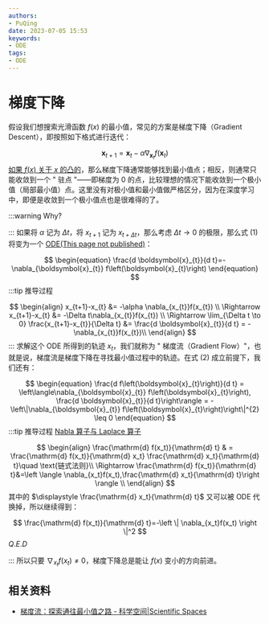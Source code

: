 ```yaml
---
authors:
- PuQing
date: 2023-07-05 15:53
keywords:
- ODE
tags:
- ODE
---
```

# 梯度下降

假设我们想搜索光滑函数 $f(x)$ 的最小值，常见的方案是梯度下降（Gradient Descent），即按照如下格式进行迭代：

$$
\begin{equation}
\boldsymbol{x}_{t+1}  =  \boldsymbol{x}_{t}-\alpha \nabla_{\boldsymbol{x}_{t}} f\left(\boldsymbol{x}_{t}\right)
\end{equation}
$$
[如果 $f(x)$ 关于 $x$ 的凸的](./476bc716)，那么梯度下降通常能够找到最小值点；相反，则通常只能收敛到一个 " 驻点 "——即梯度为 0 的点，比较理想的情况下能收敛到一个极小值（局部最小值）点。这里没有对极小值和最小值做严格区分，因为在深度学习中，即便是收敛到一个极小值点也是很难得的了。

:::warning Why?


<!--truncate-->
:::
如果将 $\alpha$ 记为 $\Delta t$，将 $x_{t+1}$ 记为 $x_{t+\Delta t}$，那么考虑 $\Delta t \to 0$ 的极限，那么式 (1) 将变为一个 [ODE(This page not published)](./404)：

$$
\begin{equation}
\frac{d \boldsymbol{x}_{t}}{d t}=-\nabla_{\boldsymbol{x}_{t}} f\left(\boldsymbol{x}_{t}\right)
\end{equation}
$$
:::tip 推导过程

$$
\begin{align}
x_{t+1}-x_{t} &= -\alpha \nabla_{x_{t}}f(x_{t}) \\
\Rightarrow  x_{t+1}-x_{t} &= -\Delta t\nabla_{x_{t}}f(x_{t}) \\
\Rightarrow \lim_{\Delta t \to 0} \frac{x_{t+1}-x_{t}}{\Delta t}  &= \frac{d \boldsymbol{x}_{t}}{d t} = - \nabla_{x_{t}}f(x_{t})\\
\end{align}
$$
:::
求解这个 ODE 所得到的轨迹 $x_t$，我们就称为 " 梯度流（Gradient Flow）"，也就是说，梯度流是梯度下降在寻找最小值过程中的轨迹。在式 (2) 成立前提下，我们还有：

$$
\begin{equation}
\frac{d f\left(\boldsymbol{x}_{t}\right)}{d t}  = \left\langle\nabla_{\boldsymbol{x}_{t}} f\left(\boldsymbol{x}_{t}\right), \frac{d \boldsymbol{x}_{t}}{d t}\right\rangle  = -\left\|\nabla_{\boldsymbol{x}_{t}} f\left(\boldsymbol{x}_{t}\right)\right\|^{2} \leq 0
\end{equation}
$$
:::tip 推导过程 [Nabla 算子与 Laplace 算子](./7edbed51)

$$
\begin{align}
\frac{\mathrm{d} f(x_t)}{\mathrm{d} t} & = \frac{\mathrm{d} f(x_t)}{\mathrm{d} x_t} \frac{\mathrm{d} x_t}{\mathrm{d} t}\quad \text{链式法则}\\ 
\Rightarrow \frac{\mathrm{d} f(x_t)}{\mathrm{d} t}&=\left \langle \nabla_{x_t}f(x_t),\frac{\mathrm{d} x_t}{\mathrm{d} t}\right \rangle \\
\end{align}
$$
其中的 $\displaystyle \frac{\mathrm{d} x_t}{\mathrm{d} t}$ 又可以被 ODE 代换掉，所以继续得到：

$$
\frac{\mathrm{d} f(x_t)}{\mathrm{d} t}=-\left \| \nabla_{x_t}f(x_t) \right \|^2 
$$
$Q.E.D$

:::
所以只要 $\displaystyle\nabla_{x_t}f(x_t) \ne 0$，梯度下降总是能让 $f(x)$ 变小的方向前进。

## 相关资料

- [梯度流：探索通往最小值之路 - 科学空间|Scientific Spaces](https://spaces.ac.cn/archives/9660)
